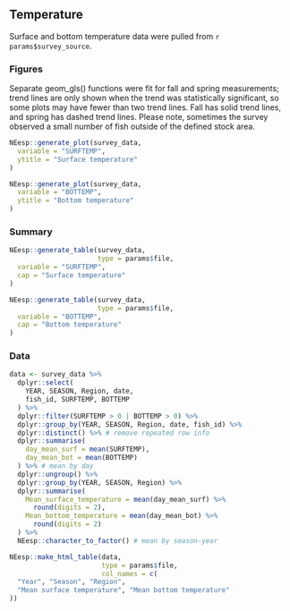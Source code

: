 ## Temperature

Surface and bottom temperature data were pulled from ``r params$survey_source``. 

### Figures

Separate geom_gls() functions were fit for fall and spring measurements; trend lines are only shown when the trend was statistically significant, so some plots may have fewer than two trend lines. Fall has solid trend lines, and spring has dashed trend lines. Please note, sometimes the survey observed a small number of fish outside of the defined stock area.


```r
NEesp::generate_plot(survey_data,
  variable = "SURFTEMP",
  ytitle = "Surface temperature"
)
```


```r
NEesp::generate_plot(survey_data,
  variable = "BOTTEMP",
  ytitle = "Bottom temperature"
)
```


### Summary
```r
NEesp::generate_table(survey_data,
                      type = params$file,
  variable = "SURFTEMP",
  cap = "Surface temperature"
)

NEesp::generate_table(survey_data,
                      type = params$file,
  variable = "BOTTEMP",
  cap = "Bottom temperature"
)
```

### Data
```r
data <- survey_data %>%
  dplyr::select(
    YEAR, SEASON, Region, date,
    fish_id, SURFTEMP, BOTTEMP
  ) %>%
  dplyr::filter(SURFTEMP > 0 | BOTTEMP > 0) %>%
  dplyr::group_by(YEAR, SEASON, Region, date, fish_id) %>%
  dplyr::distinct() %>% # remove repeated row info
  dplyr::summarise(
    day_mean_surf = mean(SURFTEMP),
    day_mean_bot = mean(BOTTEMP)
  ) %>% # mean by day
  dplyr::ungroup() %>%
  dplyr::group_by(YEAR, SEASON, Region) %>%
  dplyr::summarise(
    Mean_surface_temperature = mean(day_mean_surf) %>%
      round(digits = 2),
    Mean_bottom_temperature = mean(day_mean_bot) %>%
      round(digits = 2)
  ) %>%
  NEesp::character_to_factor() # mean by season-year

NEesp::make_html_table(data, 
                       type = params$file,
                       col_names = c(
  "Year", "Season", "Region",
  "Mean surface temperature", "Mean bottom temperature"
))
```
